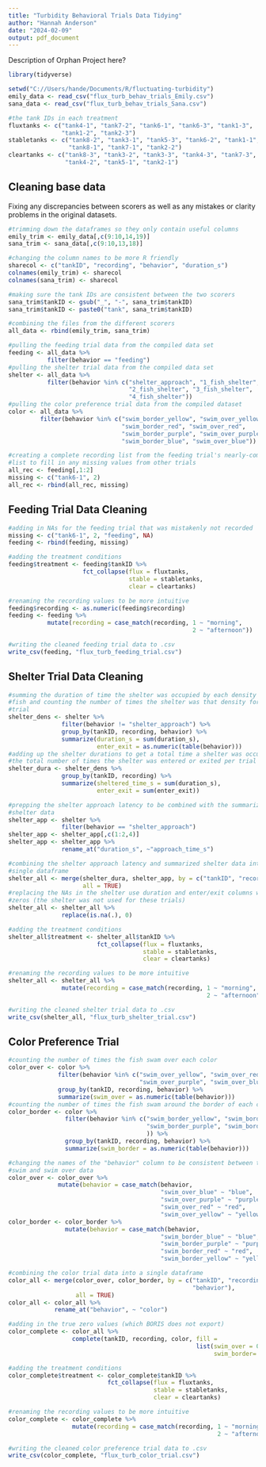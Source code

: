 ```yaml
---
title: "Turbidity Behavioral Trials Data Tidying"
author: "Hannah Anderson"
date: "2024-02-09"
output: pdf_document
---
```


Description of Orphan Project here?

```r
library(tidyverse)

setwd("C://Users/hande/Documents/R/fluctuating-turbidity")
emily_data <- read_csv("flux_turb_behav_trials_Emily.csv")
sana_data <- read_csv("flux_turb_behav_trials_Sana.csv")

#the tank IDs in each treatment
fluxtanks <- c("tank4-1", "tank7-2", "tank6-1", "tank6-3", "tank1-3",
               "tank1-2", "tank2-3")
stabletanks <- c("tank8-2", "tank3-1", "tank5-3", "tank6-2", "tank1-1",
                 "tank8-1", "tank7-1", "tank2-2")
cleartanks <- c("tank8-3", "tank3-2", "tank3-3", "tank4-3", "tank7-3",
                "tank4-2", "tank5-1", "tank2-1")
```


## Cleaning base data

Fixing any discrepancies between scorers as well as any mistakes or clarity
problems in the original datasets.

```r
#trimming down the dataframes so they only contain useful columns
emily_trim <- emily_data[,c(9:10,14,19)]
sana_trim <- sana_data[,c(9:10,13,18)]

#changing the column names to be more R friendly
sharecol <- c("tankID", "recording", "behavior", "duration_s")
colnames(emily_trim) <- sharecol
colnames(sana_trim) <- sharecol

#making sure the tank IDs are consistent between the two scorers
sana_trim$tankID <- gsub("_", "-", sana_trim$tankID)
sana_trim$tankID <- paste0("tank", sana_trim$tankID)

#combining the files from the different scorers
all_data <- rbind(emily_trim, sana_trim)

#pulling the feeding trial data from the compiled data set
feeding <- all_data %>%
           filter(behavior == "feeding")
#pulling the shelter trial data from the compiled data set
shelter <- all_data %>%
           filter(behavior %in% c("shelter_approach", "1_fish_shelter",
                                  "2_fish_shelter", "3_fish_shelter",
                                  "4_fish_shelter"))
#pulling the color preference trial data from the compiled dataset
color <- all_data %>%
         filter(behavior %in% c("swim_border_yellow", "swim_over_yellow",
                                "swim_border_red", "swim_over_red",
                                "swim_border_purple", "swim_over_purple",
                                "swim_border_blue", "swim_over_blue"))

#creating a complete recording list from the feeding trial's nearly-complete
#list to fill in any missing values from other trials
all_rec <- feeding[,1:2]
missing <- c("tank6-1", 2)
all_rec <- rbind(all_rec, missing)
```


## Feeding Trial Data Cleaning

```r
#adding in NAs for the feeding trial that was mistakenly not recorded
missing <- c("tank6-1", 2, "feeding", NA)
feeding <- rbind(feeding, missing)

#adding the treatment conditions
feeding$treatment <- feeding$tankID %>%
                     fct_collapse(flux = fluxtanks,
                                  stable = stabletanks,
                                  clear = cleartanks)

#renaming the recording values to be more intuitive
feeding$recording <- as.numeric(feeding$recording)
feeding <- feeding %>%
           mutate(recording = case_match(recording, 1 ~ "morning",
                                                    2 ~ "afternoon"))

#writing the cleaned feeding trial data to .csv
write_csv(feeding, "flux_turb_feeding_trial.csv")
```


## Shelter Trial Data Cleaning

```r
#summing the duration of time the shelter was occupied by each density level of
#fish and counting the number of times the shelter was that density for each
#trial
shelter_dens <- shelter %>%
               filter(behavior != "shelter_approach") %>%
               group_by(tankID, recording, behavior) %>%
               summarize(duration_s = sum(duration_s),
                         enter_exit = as.numeric(table(behavior)))
#adding up the shelter durations to get a total time a shelter was occupied and
#the total number of times the shelter was entered or exited per trial
shelter_dura <- shelter_dens %>%
               group_by(tankID, recording) %>%
               summarize(sheltered_time_s = sum(duration_s),
                         enter_exit = sum(enter_exit))

#prepping the shelter approach latency to be combined with the summarized
#shelter data
shelter_app <- shelter %>%
               filter(behavior == "shelter_approach")
shelter_app <- shelter_app[,c(1:2,4)]
shelter_app <- shelter_app %>%
               rename_at("duration_s", ~"approach_time_s")

#combining the shelter approach latency and summarized shelter data into a
#single dataframe
shelter_all <- merge(shelter_dura, shelter_app, by = c("tankID", "recording"),
                     all = TRUE)
#replacing the NAs in the shelter use duration and enter/exit columns with true
#zeros (the shelter was not used for these trials)
shelter_all <- shelter_all %>%
               replace(is.na(.), 0)

#adding the treatment conditions
shelter_all$treatment <- shelter_all$tankID %>%
                         fct_collapse(flux = fluxtanks,
                                      stable = stabletanks,
                                      clear = cleartanks)

#renaming the recording values to be more intuitive
shelter_all <- shelter_all %>%
               mutate(recording = case_match(recording, 1 ~ "morning",
                                                        2 ~ "afternoon"))

#writing the cleaned shelter trial data to .csv
write_csv(shelter_all, "flux_turb_shelter_trial.csv")
```


## Color Preference Trial

``` r
#counting the number of times the fish swam over each color
color_over <- color %>%
              filter(behavior %in% c("swim_over_yellow", "swim_over_red",
                                     "swim_over_purple", "swim_over_blue")) %>%
              group_by(tankID, recording, behavior) %>%
              summarize(swim_over = as.numeric(table(behavior)))
#counting the number of times the fish swam around the border of each color
color_border <- color %>%
                filter(behavior %in% c("swim_border_yellow", "swim_border_red",
                                       "swim_border_purple", "swim_border_blue"
                                       )) %>%
                group_by(tankID, recording, behavior) %>%
                summarize(swim_border = as.numeric(table(behavior)))

#changing the names of the "behavior" column to be consistent between the border
#swim and swim over data
color_over <- color_over %>%
              mutate(behavior = case_match(behavior, 
                                           "swim_over_blue" ~ "blue",
                                           "swim_over_purple" ~ "purple",
                                           "swim_over_red" ~ "red",
                                           "swim_over_yellow" ~ "yellow"))
color_border <- color_border %>%
                mutate(behavior = case_match(behavior, 
                                           "swim_border_blue" ~ "blue",
                                           "swim_border_purple" ~ "purple",
                                           "swim_border_red" ~ "red",
                                           "swim_border_yellow" ~ "yellow"))

#combining the color trial data into a single dataframe
color_all <- merge(color_over, color_border, by = c("tankID", "recording",
                                                    "behavior"),
                   all = TRUE)
color_all <- color_all %>%
             rename_at("behavior", ~ "color")

#adding in the true zero values (which BORIS does not export)
color_complete <- color_all %>%
                  complete(tankID, recording, color, fill =
                                                     list(swim_over = 0,
                                                          swim_border= 0))

#adding the treatment conditions
color_complete$treatment <- color_complete$tankID %>%
                            fct_collapse(flux = fluxtanks,
                                         stable = stabletanks,
                                         clear = cleartanks)

#renaming the recording values to be more intuitive
color_complete <- color_complete %>%
                  mutate(recording = case_match(recording, 1 ~ "morning",
                                                           2 ~ "afternoon"))

#writing the cleaned color preference trial data to .csv
write_csv(color_complete, "flux_turb_color_trial.csv")
```